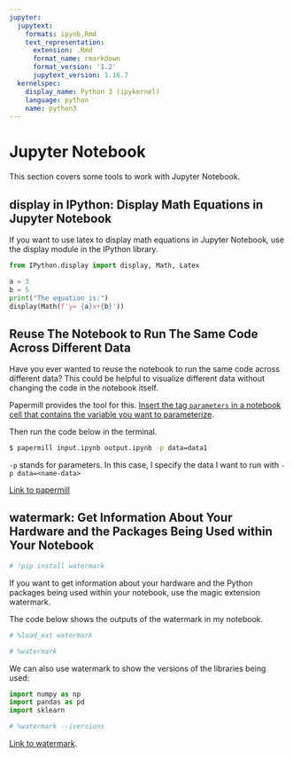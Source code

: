 ```yaml
---
jupyter:
  jupytext:
    formats: ipynb,Rmd
    text_representation:
      extension: .Rmd
      format_name: rmarkdown
      format_version: '1.2'
      jupytext_version: 1.16.7
  kernelspec:
    display_name: Python 3 (ipykernel)
    language: python
    name: python3
---
```


# Jupyter Notebook


This section covers some tools to work with Jupyter Notebook.


## display in IPython: Display Math Equations in Jupyter Notebook


If you want to use latex to display math equations in Jupyter Notebook, use the display module in the IPython library.

```python
from IPython.display import display, Math, Latex

a = 3
b = 5
print("The equation is:")
display(Math(f'y= {a}x+{b}'))
```

## Reuse The Notebook to Run The Same Code Across Different Data


Have you ever wanted to reuse the notebook to run the same code across different data? This could be helpful to visualize different data without changing the code in the notebook itself.

Papermill provides the tool for this. [Insert the tag `parameters` in a notebook cell that contains the variable you want to parameterize](https://papermill.readthedocs.io/en/latest/usage-parameterize.html).

Then run the code below in the terminal. 


```bash
$ papermill input.ipynb output.ipynb -p data=data1
```


`-p` stands for parameters. In this case, I specify the data I want to run with `-p data=<name-data>`


[Link to papermill](https://papermill.readthedocs.io/en/latest/usage-workflow.html)


## watermark: Get Information About Your Hardware and the Packages Being Used within Your Notebook

```python
# !pip install watermark 
```

If you want to get information about your hardware and the Python packages being used within your notebook, use the magic extension watermark.

The code below shows the outputs of the watermark in my notebook.

```python
# %load_ext watermark
```

```python
# %watermark
```

We can also use watermark to show the versions of the libraries being used:

```python
import numpy as np 
import pandas as pd 
import sklearn
```

```python
# %watermark --iversions 
```

[Link to watermark](https://github.com/rasbt/watermark#installation-and-updating).
